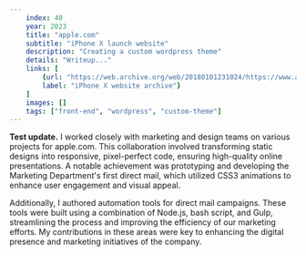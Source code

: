 ```yaml
---
    index: 40
    year: 2023
    title: "apple.com"
    subtitle: "iPhone X launch website"
    description: "Creating a custom wordpress theme"
    details: "Writeup..."
    links: [
        {url: "https://web.archive.org/web/20180101231024/https://www.apple.com/iphone-x/",
        label: "iPhone X website archive"}
    ]
    images: []
    tags: ["front-end", "wordpress", "custom-theme"]
---
```


**Test update.** I worked closely with marketing and design teams on various projects for apple.com. This collaboration involved transforming static designs into responsive, pixel-perfect code, ensuring high-quality online presentations. A notable achievement was prototyping and developing the Marketing Department's first direct mail, which utilized CSS3 animations to enhance user engagement and visual appeal. 

Additionally, I authored automation tools for direct mail campaigns. These tools were built using a combination of Node.js, bash script, and Gulp, streamlining the process and improving the efficiency of our marketing efforts. My contributions in these areas were key to enhancing the digital presence and marketing initiatives of the company.